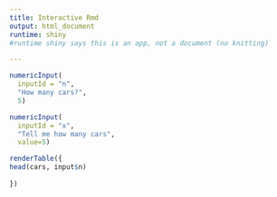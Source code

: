 ```yaml
---
title: Interactive Rmd
output: html_document
runtime: shiny
#runtime shiny says this is an app, not a document (no knitting)

---
```

  
```r
numericInput(
  inputId = "n",
  "How many cars?",
  5)

numericInput(
  inputId = "x",
  "Tell me how many cars",
  value=5)

renderTable({
head(cars, input$n)
  
})

```

